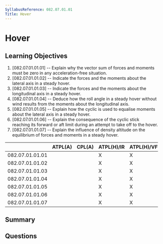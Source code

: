 ```yaml
---
SyllabusReference: 082.07.01.01
Title: Hover
---
```


# Hover

## Learning Objectives

1. [082.07.01.01.01] -- Explain why the vector sum of forces and moments must be zero in any acceleration-free situation.
2. [082.07.01.01.02] -- Indicate the forces and the moments about the lateral axis in a steady hover.
3. [082.07.01.01.03] -- Indicate the forces and the moments about the longitudinal axis in a steady hover.
4. [082.07.01.01.04] -- Deduce how the roll angle in a steady hover without wind results from the moments about the longitudinal axis.
5. [082.07.01.01.05] -- Explain how the cyclic is used to equalise moments about the lateral axis in a steady hover.
6. [082.07.01.01.06] -- Explain the consequence of the cyclic stick reaching its forward or aft limit during an attempt to take off to the hover.
7. [082.07.01.01.07] -- Explain the influence of density altitude on the equilibrium of forces and moments in a steady hover.


|                 | ATPL(A) | CPL(A) | ATPL(H)/IR | ATPL(H)/VFR | CPL(H) | IR | CBIR(A) |
|-----------------|---------|--------|------------|-------------|--------|----|---------|
| 082.07.01.01.01 |         |        |      X     |      X      |   X    |    |         |
| 082.07.01.01.02 |         |        |      X     |      X      |   X    |    |         |
| 082.07.01.01.03 |         |        |      X     |      X      |   X    |    |         |
| 082.07.01.01.04 |         |        |      X     |      X      |   X    |    |         |
| 082.07.01.01.05 |         |        |      X     |      X      |   X    |    |         |
| 082.07.01.01.06 |         |        |      X     |      X      |   X    |    |         |
| 082.07.01.01.07 |         |        |      X     |      X      |   X    |    |         |

## Summary

## Questions
